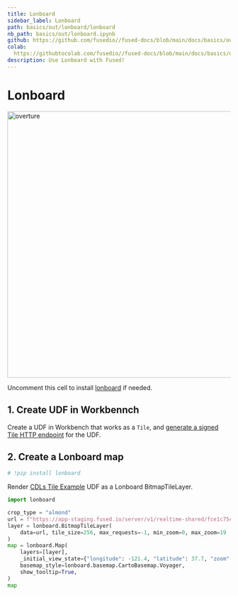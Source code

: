 ```yaml
---
title: Lonboard
sidebar_label: Lonboard
path: basics/out/lonboard/lonboard
nb_path: basics/out/lonboard.ipynb
github: https://github.com/fusedio//fused-docs/blob/main/docs/basics/out/lonboard.ipynb
colab: 
  https://githubtocolab.com/fusedio//fused-docs/blob/main/docs/basics/out/lonboard.ipynb
description: Use Lonboard with Fused!
---
```



<LinkButtons
  githubUrl="https://github.com/fusedio//fused-docs/blob/main/docs/basics/out/lonboard.ipynb"
  colabUrl="https://githubtocolab.com/fusedio//fused-docs/blob/main/docs/basics/out/lonboard.ipynb"
/>

# Lonboard

<img src="https://fused-magic.s3.us-west-2.amazonaws.com/docs_assets/lonboard_cdl.png" alt="overture" width="600"/>

Uncomment this cell to install
[lonboard](https://github.com/developmentseed/lonboard?tab=readme-ov-file) if needed.

## 1. Create UDF in Workbennch

Create a UDF in Workbench that works as a `Tile`, and
[generate a signed Tile HTTP endpoint](/basics/core-concepts/#generate-endpoints-with-workbench)
for the UDF.

## 2. Create a Lonboard map

```python
# !pip install lonboard
```

Render
[CDLs Tile Example](https://github.com/fusedio/udfs/tree/main/public/CDLs_Tile_Example)
UDF as a Lonboard BitmapTileLayer.

```python
import lonboard

crop_type = "almond"
url = f"https://app-staging.fused.io/server/v1/realtime-shared/fce1c75c21a228b7eb067aa387f573196034d9707d78c85c32c363fc88ef4d4e/run/tiles/{{z}}/{{x}}/{{y}}?crop_type={crop_type}"
layer = lonboard.BitmapTileLayer(
    data=url, tile_size=256, max_requests=-1, min_zoom=0, max_zoom=19
)
map = lonboard.Map(
    layers=[layer],
    _initial_view_state={"longitude": -121.4, "latitude": 37.7, "zoom": 10},
    basemap_style=lonboard.basemap.CartoBasemap.Voyager,
    show_tooltip=True,
)
map
```

```python

```

